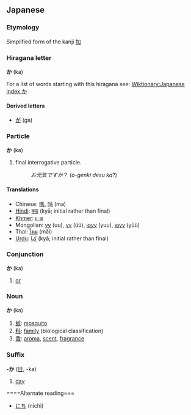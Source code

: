 <font lang="ja">
== Japanese ==
===Etymology===
Simplified form of the kanji [[加]]

===Hiragana letter===
'''か''' (ka)

For a list of words starting with this hiragana see: [[Wiktionary:Japanese index か]]

====Derived letters====
*[[が]] (ga)

===Particle===
'''か''' (ka)

# final interrogative particle.
#:''お元気ですか''？ (''o-genki desu ka''?)

====Translations====
*Chinese: <font lang="zh">[[嗎]], [[吗]] (ma)</font>
*[[Hindi]]: [[क्या]] (kyā; initial rather than final)
*[[Khmer]]: [[េទ]]
*Mongolian: [[уу]] (uu), [[үү]] (üü), [[юуу]] (yuu), [[юүү]] (yüü)
*Thai: [[ไหม]] (mãi)
*[[Urdu]]: [[كيا]] (kyā; initial rather than final)

===Conjunction===
'''か''' (ka)

# [[or]]

===Noun===
'''か''' (ka)

#[[蚊]]: [[mosquito]]
#[[科]]: [[family]] (biological classification)
#[[香]]: [[aroma]], [[scent]], [[fragrance]]

===Suffix===
'''-か''' ([[日]], -ka)

# [[day]]

====Alternate reading===
* [[にち]] (nichi)

</font>